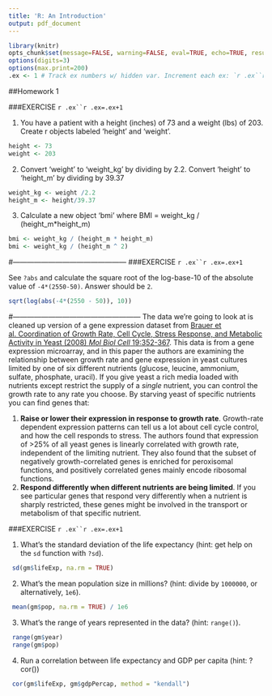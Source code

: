 ```yaml
---
title: 'R: An Introduction'
output: pdf_document
---
```


```r
library(knitr)
opts_chunk$set(message=FALSE, warning=FALSE, eval=TRUE, echo=TRUE, results="hide", cache=TRUE)
options(digits=3)
options(max.print=200)
.ex <- 1 # Track ex numbers w/ hidden var. Increment each ex: `r .ex``r .ex=.ex+1`
```

##Homework 1


###EXERCISE `r .ex``r .ex=.ex+1`

1.	You have a patient with a height (inches) of 73 and a weight (lbs) of 203. Create r objects labeled 'height' and 'weight'.

```r
height <- 73
weight <- 203
```

2.	Convert 'weight' to 'weight_kg' by dividing by 2.2. Convert 'height' to 'height_m' by dividing by 39.37
```r
weight_kg <- weight /2.2
height_m <- height/39.37
```

3.	Calculate a new object 'bmi' where BMI = weight_kg / (height_m*height_m)
```r
bmi <- weight_kg / (height_m * height_m)
bmi <- weight_kg / (height_m ^ 2)
```


#------------------------------------------------
###EXERCISE `r .ex``r .ex=.ex+1`

See `?abs` and calculate the square root of the log-base-10 of the absolute value of `-4*(2550-50)`. Answer should be 
`2`.
```r
sqrt(log(abs(-4*(2550 - 50)), 10))
```


#------------------------------------------------------
The data we're going to look at is cleaned up version of a gene expression dataset from [Brauer et al. Coordination of Growth Rate, Cell Cycle, Stress Response, and Metabolic Activity in Yeast (2008) _Mol Biol Cell_ 19:352-367](http://www.ncbi.nlm.nih.gov/pubmed/17959824). This data is from a gene expression microarray, and in this paper the authors are examining the relationship between growth rate and gene expression in yeast cultures limited by one of six different nutrients (glucose, leucine, ammonium, sulfate, phosphate, uracil). If you give yeast a rich media loaded with nutrients except restrict the supply of a _single_ nutrient, you can control the growth rate to any rate you choose. By starving yeast of specific nutrients you can find genes that: 

1. **Raise or lower their expression in response to growth rate**. Growth-rate dependent expression patterns can tell us a lot about cell cycle control, and how the cell responds to stress. The authors found that expression of >25% of all yeast genes is linearly correlated with growth rate, independent of the limiting nutrient. They also found that the subset of negatively growth-correlated genes is enriched for peroxisomal functions, and positively correlated genes mainly encode ribosomal functions. 
2. **Respond differently when different nutrients are being limited**. If you see particular genes that respond very differently when a nutrient is sharply restricted, these genes might be involved in the transport or metabolism of that specific nutrient.



###EXERCISE `r .ex``r .ex=.ex+1`

1. What's the standard deviation of the life expectancy (hint: get help on the `sd` function with `?sd`).
```r
 sd(gm$lifeExp, na.rm = TRUE)
```

2. What's the mean population size in millions? (hint: divide by `1000000`, or alternatively, `1e6`).
```r
 mean(gm$pop, na.rm = TRUE) / 1e6
```

3. What's the range of years represented in the data? (hint: `range()`).
```r
 range(gm$year)
 range(gm$pop)
```
4.	Run a correlation between life expectancy and GDP per capita (hint: ?cor())
```r
 cor(gm$lifeExp, gm$gdpPercap, method = "kendall")
```
